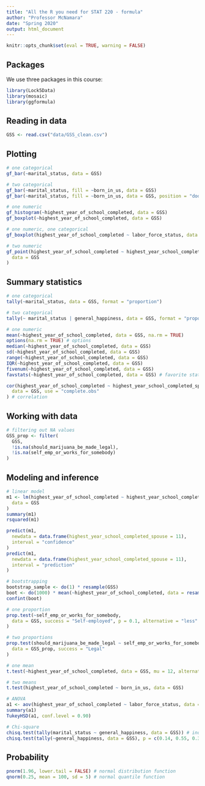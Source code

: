 ```yaml
---
title: "All the R you need for STAT 220 - formula"
author: "Professor McNamara"
date: "Spring 2020"
output: html_document
---
```


```r
knitr::opts_chunk$set(eval = TRUE, warning = FALSE)
```

## Packages

We use three packages in this course:

```r
library(Lock5Data)
library(mosaic)
library(ggformula)
```

## Reading in data

```r
GSS <- read.csv("data/GSS_clean.csv")
```

## Plotting

```r
# one categorical
gf_bar(~marital_status, data = GSS)

# two categorical
gf_bar(~marital_status, fill = ~born_in_us, data = GSS)
gf_bar(~marital_status, fill = ~born_in_us, data = GSS, position = "dodge")

# one numeric
gf_histogram(~highest_year_of_school_completed, data = GSS)
gf_boxplot(~highest_year_of_school_completed, data = GSS)

# one numeric, one categorical
gf_boxplot(highest_year_of_school_completed ~ labor_force_status, data = GSS)

# two numeric
gf_point(highest_year_of_school_completed ~ highest_year_school_completed_spouse,
  data = GSS
)
```

## Summary statistics

```r
# one categorical
tally(~marital_status, data = GSS, format = "proportion")

# two categorical
tally(~ marital_status | general_happiness, data = GSS, format = "proportion")

# one numeric
mean(~highest_year_of_school_completed, data = GSS, na.rm = TRUE)
options(na.rm = TRUE) # options
median(~highest_year_of_school_completed, data = GSS)
sd(~highest_year_of_school_completed, data = GSS)
range(~highest_year_of_school_completed, data = GSS)
IQR(~highest_year_of_school_completed, data = GSS)
fivenum(~highest_year_of_school_completed, data = GSS)
favstats(~highest_year_of_school_completed, data = GSS) # favorite statistics

cor(highest_year_of_school_completed ~ highest_year_school_completed_spouse,
  data = GSS, use = "complete.obs"
) # correlation
```

## Working with data

```r
# filtering out NA values
GSS_prop <- filter(
  GSS,
  !is.na(should_marijuana_be_made_legal),
  !is.na(self_emp_or_works_for_somebody)
)
```

## Modeling and inference

```r
# linear model
m1 <- lm(highest_year_of_school_completed ~ highest_year_school_completed_spouse,
  data = GSS
)
summary(m1)
rsquared(m1)

predict(m1,
  newdata = data.frame(highest_year_school_completed_spouse = 11),
  interval = "confidence"
)
predict(m1,
  newdata = data.frame(highest_year_school_completed_spouse = 11),
  interval = "prediction"
)

# bootstrapping
bootstrap_sample <- do(1) * resample(GSS)
boot <- do(1000) * mean(~highest_year_of_school_completed, data = resample(GSS))
confint(boot)

# one proportion
prop.test(~self_emp_or_works_for_somebody,
  data = GSS, success = "Self-employed", p = 0.1, alternative = "less"
)

# two proportions
prop.test(should_marijuana_be_made_legal ~ self_emp_or_works_for_somebody,
  data = GSS_prop, success = "Legal"
)

# one mean
t.test(~highest_year_of_school_completed, data = GSS, mu = 12, alternative = "greater")

# two means
t.test(highest_year_of_school_completed ~ born_in_us, data = GSS)

# ANOVA
a1 <- aov(highest_year_of_school_completed ~ labor_force_status, data = GSS)
summary(a1)
TukeyHSD(a1, conf.level = 0.90)

# Chi-square
chisq.test(tally(marital_status ~ general_happiness, data = GSS)) # independence
chisq.test(tally(~general_happiness, data = GSS), p = c(0.14, 0.55, 0.30, 0.01)) # GoF
```

## Probability

```r
pnorm(1.96, lower.tail = FALSE) # normal distribution function
qnorm(0.25, mean = 100, sd = 5) # normal quantile function
```


